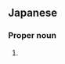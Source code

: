 ==Japanese==
{{ja-kanjitab|ぼく|ぞう|yomi=on}}

===Proper noun===
{{ja-pos|ぼくぞう|proper}}
# {{given name|male|lang=ja|sort=ほくぞう'}}
